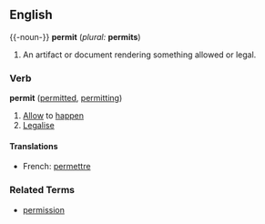 ==English==

{{-noun-}}
'''permit'''   (''plural:'' '''permits''')
#An artifact or document rendering something allowed or legal.

===Verb===
'''permit'''   ([[permitted]], [[permitting]])
#[[Allow]] to [[happen]]
#[[Legalise]]

====Translations====
*French: [[permettre]]

===Related Terms===
*[[permission]]